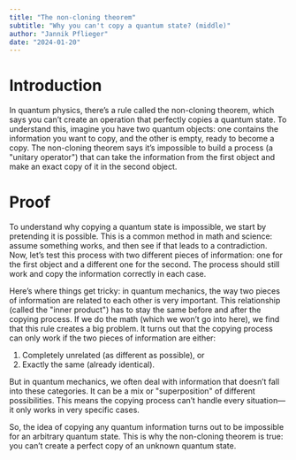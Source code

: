 ```yaml
---
title: "The non-cloning theorem"
subtitle: "Why you can't copy a quantum state? (middle)"
author: "Jannik Pflieger"
date: "2024-01-20"
---
```


# Introduction

In quantum physics, there’s a rule called the non-cloning theorem,
which says you can’t create an operation that perfectly copies a quantum state.
To understand this, imagine you have two quantum objects:
one contains the information you want to copy, and the other is empty,
ready to become a copy. The non-cloning theorem says
it’s impossible to build a process (a "unitary operator")
that can take the information from the first object and make an exact copy of it
in the second object.

# Proof

To understand why copying a quantum state is impossible, we start by pretending it is possible.
This is a common method in math and science: assume something works, and then see if that leads to a contradiction.
Now, let’s test this process with two different pieces of information:
one for the first object and a different one for the second.
The process should still work and copy the information correctly in each case.

Here’s where things get tricky: in quantum mechanics,
the way two pieces of information are related to each other is very important.
This relationship (called the "inner product") has to stay the same before and after the copying process.
If we do the math (which we won’t go into here), we find that this rule creates a big problem.
It turns out that the copying process can only work if the two pieces of information are either:

1. Completely unrelated (as different as possible), or
2. Exactly the same (already identical).

But in quantum mechanics, we often deal with information that doesn’t fall into these categories.
It can be a mix or "superposition" of different possibilities.
This means the copying process can’t handle every situation—it only works in very specific cases.

So, the idea of copying any quantum information turns out to be impossible for an arbitrary quantum state.
This is why the non-cloning theorem is true: you can’t create a perfect copy of an unknown quantum state.

